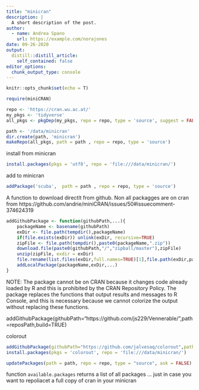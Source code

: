 ```yaml
---
title: "minicran"
description: |
  A short description of the post.
author:
  - name: Andrea Spano
    url: https://example.com/norajones
date: 09-26-2020
output:
  distill::distill_article:
    self_contained: false
editor_options: 
  chunk_output_type: console
---
```


```r
knitr::opts_chunk$set(echo = T)
```

```r
require(miniCRAN)
```

```r
repo <- 'https://cran.wu.ac.at/'
my_pkgs <- 'tidyverse'
all_pkgs <- pkgDep(my_pkgs, repo = repo, type = 'source', suggest = FALSE)
```

```r
path <- '/data/minicran'
dir.create(path, 'minicran')
makeRepo(all_pkgs, path = path , repo = repo, type = 'source') 
```


install from minicran


```r
install.packages(pkgs = 'utf8', repo = 'file:///data/minicran/')

```

add to minicran
```r
addPackage('scuba',  path = path , repo = repo, type = 'source') 
```

A function to download directlt from github. Non all packagges are on cran from https://github.com/andrie/miniCRAN/issues/50#issuecomment-374624319



```r

addGithubPackage <- function(githubPath,...){
    packageName <- basename(githubPath)
    exDir <- file.path(tempdir(),packageName)
    if(file.exists(exDir)) unlink(exDir, recursive=TRUE)
    zipFile <- file.path(tempdir(),paste0(packageName,".zip"))
    download.file(paste0(githubPath,"/","zipball/master"),zipFile)
    unzip(zipFile, exdir = exDir)
    file.rename(list.files(exDir,full.names=TRUE)[1],file.path(exDir,packageName))
    addLocalPackage(packageName,exDir,...)
}
```

NOTE: The package cannot be on CRAN because it changes code already loaded by R and this is prohibited by the CRAN Repository Policy. The package replaces the functions that output results and messages to R Console, and this is necessary because we cannot colorize the output without replacing these functions.


addGithubPackage(githubPath="https://github.com/js229/Vennerable/",path=reposPath,build=TRUE)

colorout 

```r
addGithubPackage(githubPath="https://github.com/jalvesaq/colorout",path=path,build=TRUE)
install.packages(pkgs = 'colorout', repo = 'file:///data/minicran/')
```

```r
updatePackages(path = path, repo = repo, type = "source", ask = FALSE) 
```



function `available.packages` returns a list of all packages ... just in case you want to repoliacet a full copy of cran in your minicran
